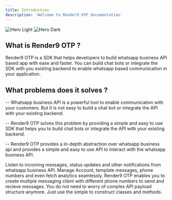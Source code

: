 ```yaml
---
title: Introduction
description: 'Welcome to Render9 OTP documentation'
---
```


<img
  className="block dark:hidden"
  src="/images/hero-light.svg"
  alt="Hero Light"
/>
<img
  className="hidden dark:block"
  src="/images/hero-dark.svg"
  alt="Hero Dark"
/>

## What is Render9 OTP ?

Render9 OTP is a SDK that helps developers to build whatsapp business API based app with ease and faster. You can build chat bots or integrate the SDK with you existing backend to enable whatsapp based communication in your application.

## What problems does it solves ?

<p>-- Whatsapp business API is a powerful tool to enable communication with your customers. But it is not easy to build a chat bot or integrate the API with your existing backend.</p>

<p>-- Render9 OTP solves this problem by providing a simple and easy to use SDK that helps you to build chat bots or integrate the API with your existing backend. </p>

<p>-- Render9 OTP provides a in-depth abstraction over whatsapp business api and provides a simple and easy to use API to interact with the whatsapp business API.</p>
<CardGroup cols={2}>
  <Card
    title="Listen to incoming notifiations"
    icon="pen-to-square"
    href="#"
  >
    Listen to incoming messages, status updates and other notifications from whatsapp business API.
  </Card>
  <Card
    title="Manage you WhatsApp Business Account"
    icon="message"
    href="#"
  >
    Manage Account, template messages, phone numbers and even fetch analytics seamlessly.
  </Card>
  <Card
    title="Use with multiple phone number to send and recieve messages"
    icon="shield"
    href="#"
  >
    Render9 OTP enables you to create multiple messaging client with different phone numbers to send and recieve messages.
  </Card>
  <Card
    title="Easy to use with abstraction"
    icon="gear"
    href="#"
  >
    You do not need to worry of complex API payload structure anymore. Just use the simple to construct classes and methods.
  </Card>
</CardGroup>

